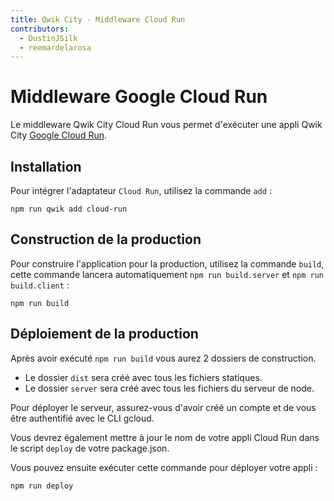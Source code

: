 ```yaml
---
title: Qwik City - Middleware Cloud Run
contributors:
  - DustinJSilk
  - reemardelarosa
---
```


# Middleware Google Cloud Run

Le middleware Qwik City Cloud Run vous permet d'exécuter une appli Qwik City [Google Cloud Run](https://cloud.google.com/run).

## Installation

Pour intégrer l'adaptateur `Cloud Run`, utilisez la commande `add` :

```shell
npm run qwik add cloud-run
```

## Construction de la production

Pour construire l'application pour la production, utilisez la commande `build`, cette commande lancera automatiquement `npm run build.server` et `npm run build.client` :

```shell
npm run build
```

## Déploiement de la production

Après avoir exécuté `npm run build` vous aurez 2 dossiers de construction.

- Le dossier `dist` sera créé avec tous les fichiers statiques.
- Le dossier `server` sera créé avec tous les fichiers du serveur de node.

Pour déployer le serveur, assurez-vous d'avoir créé un compte et de vous être authentifié avec le CLI gcloud.

Vous devrez également mettre à jour le nom de votre appli Cloud Run dans le script `deploy` de votre package.json.

Vous pouvez ensuite exécuter cette commande pour déployer votre appli :

`npm run deploy`
